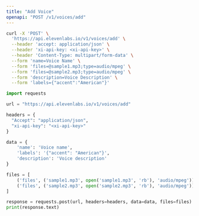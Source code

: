```yaml
---
title: "Add Voice"
openapi: "POST /v1/voices/add"
---
```


<RequestExample>

```Bash Curl
curl -X 'POST' \
  'https://api.elevenlabs.io/v1/voices/add' \
  --header 'accept: application/json' \
  --header 'xi-api-key: <xi-api-key>' \
  --header 'Content-Type: multipart/form-data' \
  --form 'name=Voice Name' \
  --form 'files=@sample1.mp3;type=audio/mpeg' \
  --form 'files=@sample2.mp3;type=audio/mpeg' \
  --form 'description=Voice Description' \
  --form 'labels={"accent":"American"}'
```

```Python Python
import requests

url = "https://api.elevenlabs.io/v1/voices/add"

headers = {
  "Accept": "application/json",
  "xi-api-key": "<xi-api-key>"
}

data = {
    'name': 'Voice name',
    'labels': '{"accent": "American"}',
    'description': 'Voice description'
}

files = [
    ('files', ('sample1.mp3', open('sample1.mp3', 'rb'), 'audio/mpeg')),
    ('files', ('sample2.mp3', open('sample2.mp3', 'rb'), 'audio/mpeg'))
]

response = requests.post(url, headers=headers, data=data, files=files)
print(response.text)

```

</RequestExample>